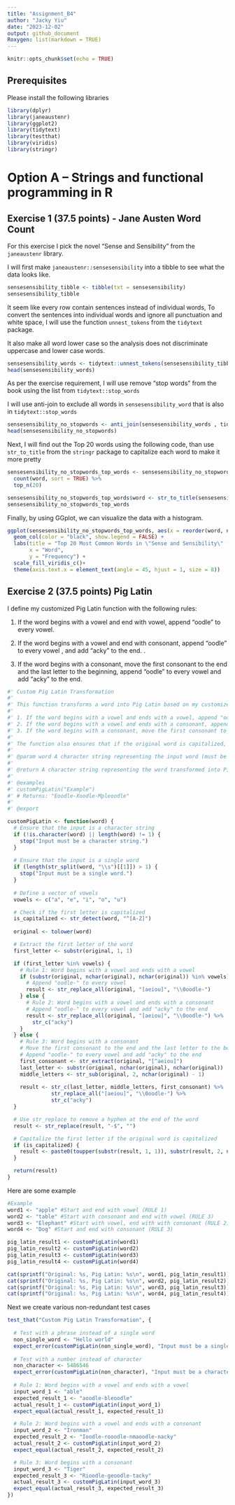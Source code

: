 ---
title: "Assignment_B4"
author: "Jacky Yiu"
date: "2023-12-02"
output: github_document
Roxygen: list(markdown = TRUE)
---

```{r setup, include=FALSE}
knitr::opts_chunk$set(echo = TRUE)
```

## Prerequisites

Please install the following libraries

```{r}
library(dplyr)
library(janeaustenr)
library(ggplot2)
library(tidytext)
library(testthat)
library(viridis)
library(stringr)
```

# Option A -- Strings and functional programming in R

## **Exercise 1 (37.5 points) - Jane Austen Word Count**

For this exercise I pick the novel "Sense and Sensibility" from the `janeaustenr` library.

I will first make `janeaustenr::sensesensibility` into a tibble to see what the data looks like.

```{r}
sensesensibility_tibble <- tibble(txt = sensesensibility)
sensesensibility_tibble
```

It seem like every row contain sentences instead of individual words, To convert the sentences into individual words and ignore all punctuation and white space, I will use the function `unnest_tokens` from the `tidytext` package.

It also make all word lower case so the analysis does not discriminate uppercase and lower case words.

```{r}
sensesensibility_words <- tidytext::unnest_tokens(sensesensibility_tibble, word, txt)
head(sensesensibility_words)
```

As per the exercise requirement, I will use remove "stop words" from the book using the list from `tidytext::stop_words`

I will use anti-join to exclude all words in `sensesensibility_word` that is also in `tidytext::stop_words`

```{r}
sensesensibility_no_stopwords <- anti_join(sensesensibility_words , tidytext::stop_words, by="word")
head(sensesensibility_no_stopwords)
```

Next, I will find out the Top 20 words using the following code, than use `str_to_title` from the `stringr` package to capitalize each word to make it more pretty

```{r}
sensesensibility_no_stopwords_top_words <- sensesensibility_no_stopwords %>%
  count(word, sort = TRUE) %>%
  top_n(20)

sensesensibility_no_stopwords_top_words$word <- str_to_title(sensesensibility_no_stopwords_top_words$word)
sensesensibility_no_stopwords_top_words
```

Finally, by using GGplot, we can visualize the data with a histogram.

```{r}
ggplot(sensesensibility_no_stopwords_top_words, aes(x = reorder(word, n), y = n, fill = n)) +
  geom_col(color = "black", show.legend = FALSE) +
  labs(title = "Top 20 Most Common Words in \"Sense and Sensibility\" (excluding stopwords)",
       x = "Word",
       y = "Frequency") +
  scale_fill_viridis_c()+
  theme(axis.text.x = element_text(angle = 45, hjust = 1, size = 8))

```

## **Exercise 2 (37.5 points) Pig Latin**

I define my customized Pig Latin function with the following rules:

1.  If the word begins with a vowel and end with vowel, append "oodle" to every vowel.

2.  If the word begins with a vowel and end with consonant, append "oodle" to every vowel , and add "acky" to the end. .

3.  If the word begins with a consonant, move the first consonant to the end and the last letter to the beginning, append "oodle" to every vowel and add "acky" to the end.

```{r}
#' Custom Pig Latin Transformation
#'
#' This function transforms a word into Pig Latin based on my customized Pig Latin function with the following rules:
#' 
#' 1. If the word begins with a vowel and ends with a vowel, append "oodle-" to every vowel.
#' 2. If the word begins with a vowel and ends with a consonant, append "oodle-" to every vowel and add "acky" to the end.
#' 3. If the word begins with a consonant, move the first consonant to the end and the last letter to the beginning, append "oodle-" to every vowel, and add "acky" to the end.
#' 
#' The function also ensures that if the original word is capitalized, the transformed word will also be capitalized.
#' 
#' @param word A character string representing the input word (must be a single word).
#' 
#' @return A character string representing the word transformed into Pig Latin.
#' 
#' @examples
#' customPigLatin("Example")
#' # Returns: "Eoodle-Xoodle-Mpleoodle"
#' 
#' @export

customPigLatin <- function(word) {
  # Ensure that the input is a character string
  if (!is.character(word) || length(word) != 1) {
    stop("Input must be a character string.")
  }
  
  # Ensure that the input is a single word
  if (length(str_split(word, "\\s")[[1]]) > 1) {
    stop("Input must be a single word.")
  }
  
  # Define a vector of vowels
  vowels <- c("a", "e", "i", "o", "u")

  # Check if the first letter is capitalized
  is_capitalized <- str_detect(word, "^[A-Z]")
  
  original <- tolower(word)

  # Extract the first letter of the word
  first_letter <- substr(original, 1, 1)

  if (first_letter %in% vowels) {
    # Rule 1: Word begins with a vowel and ends with a vowel
    if (substr(original, nchar(original), nchar(original)) %in% vowels) {
      # Append "oodle-" to every vowel
      result <- str_replace_all(original, "[aeiou]", "\\0oodle-")
    } else {
      # Rule 2: Word begins with a vowel and ends with a consonant
      # Append "oodle-" to every vowel and add "acky" to the end
      result <- str_replace_all(original, "[aeiou]", "\\0oodle-") %>%
        str_c("acky")
    }
  } else {
    # Rule 3: Word begins with a consonant
    # Move the first consonant to the end and the last letter to the beginning
    # Append "oodle-" to every vowel and add "acky" to the end
    first_consonant <- str_extract(original, "[^aeiou]")
    last_letter <- substr(original, nchar(original), nchar(original))
    middle_letters <- str_sub(original, 2, nchar(original) - 1)
    
    result <- str_c(last_letter, middle_letters, first_consonant) %>%
              str_replace_all("[aeiou]", "\\0oodle-") %>%
              str_c("acky")
  }

  # Use str_replace to remove a hyphen at the end of the word
  result <- str_replace(result, "-$", "")

  # Capitalize the first letter if the original word is capitalized
  if (is_capitalized) {
    result <- paste0(toupper(substr(result, 1, 1)), substr(result, 2, nchar(result)))
  }

  return(result)
}

```

Here are some example

```{r}
#Example
word1 <- "apple" #Start and end with vowel (RULE 1)
word2 <- "table" #Start with consonant and end with vowel (RULE 3)
word3 <- "Elephant" #Start with vowel, end with with consonant (RULE 2)
word4 <- "Dog" #Start and end with consonant (RULE 3)

pig_latin_result1 <- customPigLatin(word1)
pig_latin_result2 <- customPigLatin(word2)
pig_latin_result3 <- customPigLatin(word3)
pig_latin_result4 <- customPigLatin(word4)

cat(sprintf("Original: %s, Pig Latin: %s\n", word1, pig_latin_result1))
cat(sprintf("Original: %s, Pig Latin: %s\n", word2, pig_latin_result2))
cat(sprintf("Original: %s, Pig Latin: %s\n", word3, pig_latin_result3))
cat(sprintf("Original: %s, Pig Latin: %s\n", word4, pig_latin_result4))
```

Next we create various non-redundant test cases

```{r}
test_that("Custom Pig Latin Transformation", {
  
  # Test with a phrase instead of a single word
  non_single_word <- "Hello world"
  expect_error(customPigLatin(non_single_word), "Input must be a single word.")
  
  # Test with a number instead of character
  non_character <- 5486546
  expect_error(customPigLatin(non_character), "Input must be a character string.")
  
  # Rule 1: Word begins with a vowel and ends with a vowel
  input_word_1 <- "able"
  expected_result_1 <- "aoodle-bleoodle"
  actual_result_1 <- customPigLatin(input_word_1)
  expect_equal(actual_result_1, expected_result_1)

  # Rule 2: Word begins with a vowel and ends with a consonant
  input_word_2 <- "Ironman"
  expected_result_2 <- "Ioodle-rooodle-nmaoodle-nacky"
  actual_result_2 <- customPigLatin(input_word_2)
  expect_equal(actual_result_2, expected_result_2)

  # Rule 3: Word begins with a consonant
  input_word_3 <- "Tiger"
  expected_result_3 <- "Rioodle-geoodle-tacky"
  actual_result_3 <- customPigLatin(input_word_3)
  expect_equal(actual_result_3, expected_result_3)
})
```

